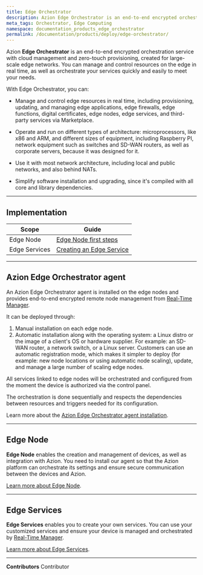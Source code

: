 ```yaml
---
title: Edge Orchestrator
description: Azion Edge Orchestrator is an end-to-end encrypted orchestration service with cloud management and zero-touch provisioning, created for large-scale Edge networks. Manage and control resources on the edge in real time and orchestrate your services quickly and easily to meet your needs.
meta_tags: Orchestrator, Edge Computing
namespace: documentation_products_edge_orchestrator
permalink: /documentation/products/deploy/edge-orchestrator/
---
```


Azion **Edge Orchestrator** is an end-to-end encrypted orchestration service with cloud management and zero-touch provisioning, created for large-scale edge networks. You can manage and control resources on the edge in real time, as well as orchestrate your services quickly and easily to meet your needs.

With Edge Orchestrator, you can:

- Manage and control edge resources in real time, including provisioning, updating, and managing edge applications, edge firewalls, edge functions, digital certificates, edge nodes, edge services, and third-party services via Marketplace.

- Operate and run on different types of architecture: microprocessors, like x86 and ARM, and different sizes of equipment, including Raspberry PI, network equipment such as switches and SD-WAN routers, as well as corporate servers, because it was designed for it.

- Use it with most network architecture, including local and public networks, and also behind NATs.

- Simplify software installation and upgrading, since it's compiled with all core and library dependencies.

---

## Implementation

| Scope | Guide |
| - | - | 
| Edge Node | [Edge Node first steps](/en/documentation/products/guides/edge-node-first-steps/) |
| Edge Services| [Creating an Edge Service](/en/documentation/products/guides/edge-services-first-steps/) |

---

## Azion Edge Orchestrator agent

An Azion Edge Orchestrator agent is installed on the edge nodes and provides end-to-end encrypted remote node management from [Real-Time Manager](https://manager.azion.com/). 

It can be deployed through:

1. Manual installation on each edge node.
2. Automatic installation along with the operating system: a Linux distro or the image of a client's OS or hardware supplier. For example: an SD-WAN router, a network switch, or a Linux server. Customers can use an automatic registration mode, which makes it simpler to deploy (for example: new node locations or using automatic node scaling), update, and manage a large number of scaling edge nodes.

All services linked to edge nodes will be orchestrated and configured from the moment the device is authorized via the control panel.

The orchestration is done sequentially and respects the dependencies between resources and triggers needed for its configuration.

Learn more about the [Azion Edge Orchestrator agent installation](/en/documentation/products/guides/edge-node-first-steps/#installing).

---

## Edge Node

**Edge Node** enables the creation and management of devices, as well as integration with Azion. You need to install our agent so that the Azion platform can orchestrate its settings and ensure secure communication between the devices and Azion.

[Learn more about Edge Node](/en/documentation/products/edge-orchestrator/edge-node/).

---

## Edge Services

**Edge Services** enables you to create your own services. You can use your customized services and ensure your device is managed and orchestrated by [Real-Time Manager](https://manager.azion.com).

[Learn more about Edge Services](/en/documentation/products/edge-orchestrator/edge-services/).




---


**Contributors** <ContributorList>Contributor</ContributorList>
